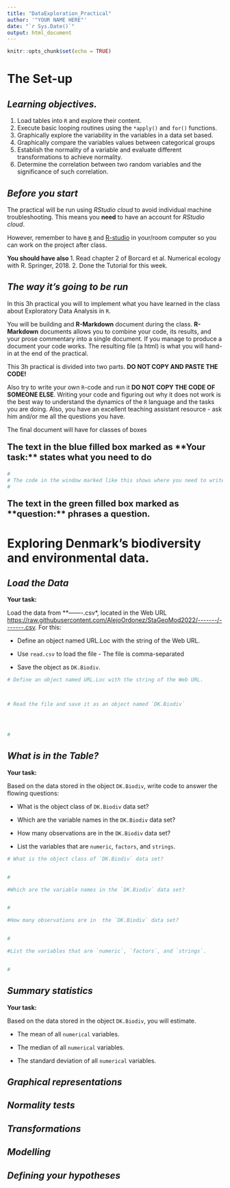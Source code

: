 ```yaml
---
title: "DataExploration_Practical"
author: '"YOUR NAME HERE"'
date: "`r Sys.Date()`"
output: html_document
---
```


```r
knitr::opts_chunk$set(echo = TRUE)
```

# **The Set-up**

## *Learning objectives.*
1.	Load tables into `R` and explore their content.
2.  Execute basic looping routines using the `*apply()` and `for()` functions.
3.  Graphically explore the variability in the variables in a data set based.  
4.	Graphically compare the variables values between categorical groups  
5.	Establish the normality of a variable and evaluate different transformations to achieve normality.
6.	Determine the correlation between two random variables and the significance of such correlation.  


## *Before you start*
The practical will be run using *RStudio cloud* to avoid individual machine troubleshooting. This means you **need** to have an account for *RStudio cloud*.

However, remember to have [`R`](https://cran.r-project.org) and [R-studio](http://www.rstudio.com/) in your/room computer so you can work on the project after class.

**You should have also **
1. Read chapter 2 of Borcard et al. Numerical ecology with R. Springer, 2018.
2. Done the Tutorial for this week.

## *The way it's going to be run*

In this 3h practical you will to implement what you have learned in the class about Exploratory Data Analysis in `R`.

You will be building and **R-Markdown** document during the class. **R-Markdown** documents allows you to combine your code, its results, and your prose commentary into a single document. If you manage to produce a document your code works. The resulting file (a html) is what you will hand-in at the end of the practical.

This 3h practical is divided into two parts. **DO NOT COPY AND PASTE THE CODE!** 

Also try to write your own `R`-code and run it **DO NOT COPY THE CODE OF SOMEONE ELSE**. Writing your code and figuring out why it does not work is the best way to understand the dynamics of the `R` language and the tasks you are doing. Also, you have an excellent teaching assistant resource - ask him and/or me all the questions you have.

The final document will have for classes of boxes

<div class="alert alert-info">
<p class="text-center"; style = "font-size: 20px">
<strong>
The text in the blue filled box marked as **Your task:** states what you need to do</strong>
</strong>
</p>
</div>

```r
#
# The code in the window marked like this shows where you need to write your code
#

```

<div class="alert alert-success">
<p class="text-center"; style = "font-size: 20px">
<strong>The text in the green filled box marked as **question:** phrases a question.
</strong>
</p>
</div>


# **Exploring Denmark's biodiversity and environmental data.**

## *Load the Data*
<div class="alert alert-info">
**Your task:**

Load the data from **-------.csv*, located in the Web URL <https://raw.githubusercontent.com/AlejoOrdonez/StaGeoMod2022/-------/-------.csv>. For this:

* Define an object named URL.Loc with the string of the Web URL.

* Use `read.csv` to load the file -  The file is comma-separated 

* Save the object as `DK.Biodiv`.
</div>

```r
# Define an object named URL.Loc with the string of the Web URL.



# Read the file and save it as an object named `DK.Biodiv`




#

```

## *What is in the Table?*

<div class="alert alert-info">
**Your task:**

Based on the data stored in the object `DK.Biodiv`, write code to answer the flowing questions:

* What is the object class of `DK.Biodiv` data set?

* Which are the variable names in the `DK.Biodiv` data set?

* How many observations are in  the `DK.Biodiv` data set?

* List the variables that are `numeric`, `factors`, and `strings`.

</div>

```r
# What is the object class of `DK.Biodiv` data set?


#
```

```r
#Which are the variable names in the `DK.Biodiv` data set?


#
```

```r
#How many observations are in  the `DK.Biodiv` data set?


#
```

```r
#List the variables that are `numeric`, `factors`, and `strings`.


#
```

## *Summary statistics*

<div class="alert alert-info">
**Your task:**

Based on the data stored in the object `DK.Biodiv`, you will estimate.

* The mean of all `numerical` variables.

* The median of all `numerical` variables.

* The standard deviation of all `numerical` variables.



</div>

## *Graphical representations*

## *Normality tests*

## *Transformations*

## *Modelling*

## *Defining your hypotheses*
